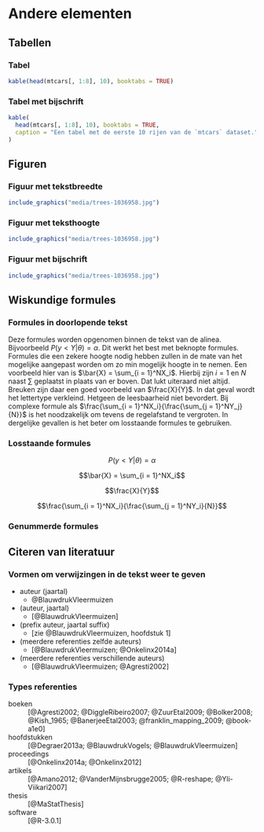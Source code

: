 # Andere elementen  {#h:kruisverwijzing}

## Tabellen

### Tabel

```r
kable(head(mtcars[, 1:8], 10), booktabs = TRUE)
```

### Tabel met bijschrift

```r
kable(
  head(mtcars[, 1:8], 10), booktabs = TRUE,
  caption = "Een tabel met de eerste 10 rijen van de `mtcars` dataset."
)
```

## Figuren

### Figuur met tekstbreedte

```r
include_graphics("media/trees-1036958.jpg")
```

### Figuur met teksthoogte

```r
include_graphics("media/trees-1036958.jpg")
```

### Figuur met bijschrift

```r
include_graphics("media/trees-1036958.jpg")
```

## Wiskundige formules

### Formules in doorlopende tekst

Deze formules worden opgenomen binnen de tekst van de alinea.
Bijvoorbeeld $P(y < Y|\theta) = \alpha$.
Dit werkt het best met beknopte formules.
Formules die een zekere hoogte nodig hebben zullen in de mate van het mogelijke aangepast worden om zo min mogelijk hoogte in te nemen.
Een voorbeeld hier van is $\bar{X} = \sum_{i = 1}^NX_i$.
Hierbij zijn $i = 1$ en $N$ naast $\sum$ geplaatst in plaats van er boven.
Dat lukt uiteraard niet altijd.
Breuken zijn daar een goed voorbeeld van $\frac{X}{Y}$.
In dat geval wordt het lettertype verkleind.
Hetgeen de leesbaarheid niet bevordert.
Bij complexe formule als $\frac{\sum_{i = 1}^NX_i}{\frac{\sum_{j = 1}^NY_j}{N}}$ is het noodzakelijk om tevens de regelafstand te vergroten.
In dergelijke gevallen is het beter om losstaande formules te gebruiken.

### Losstaande formules

$$P(y < Y|\theta) = \alpha$$

$$\bar{X} = \sum_{i = 1}^NX_i$$

$$\frac{X}{Y}$$

$$\frac{\sum_{i = 1}^NX_i}{\frac{\sum_{j = 1}^NY_i}{N}}$$

### Genummerde formules

\begin{equation}
  \bar{X} = \sum_{i = 1}^NX_i
  (\#eq:som0)
\end{equation}

\begin{equation}
  \frac{X}{Y}
  (\#eq:som)
\end{equation}

\begin{equation}
  \frac{\sum_{i = 1}^NX_i}{\frac{\sum_{j = 1}^NY_j}{N}}
  (\#eq:som1)
\end{equation}

## Citeren van literatuur

### Vormen om verwijzingen in de tekst weer te geven

- auteur (jaartal)
    - @BlauwdrukVleermuizen
- (auteur, jaartal)
    - [@BlauwdrukVleermuizen]
- (prefix auteur, jaartal suffix)
    - [zie @BlauwdrukVleermuizen, hoofdstuk 1]
- (meerdere referenties zelfde auteurs)
    - [@BlauwdrukVleermuizen; @Onkelinx2014a]
- (meerdere referenties verschillende auteurs)
    - [@BlauwdrukVleermuizen; @Agresti2002]

### Types referenties

boeken
  ~ [@Agresti2002; @DiggleRibeiro2007; @ZuurEtal2009; @Bolker2008; @Kish_1965; @BanerjeeEtal2003; @franklin_mapping_2009; @book-a1e0]

hoofdstukken
  ~ [@Degraer2013a; @BlauwdrukVogels; @BlauwdrukVleermuizen]

proceedings <!-- spell-check: ignore -->
  ~ [@Onkelinx2014a; @Onkelinx2012]

artikels
  ~ [@Amano2012; @VanderMijnsbrugge2005; @R-reshape; @Yli-Viikari2007]

thesis
  ~ [@MaStatThesis]
  
software
  ~ [@R-3.0.1]
